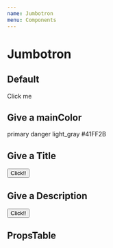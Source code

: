 ```yaml
---
name: Jumbotron
menu: Components
---
```




# Jumbotron

## Default

<Playground>
  <Jumbotron>Click me</Jumbotron>
</Playground>

## Give a mainColor

<Playground>
  <Jumbotron mainColor='primary'>primary</Jumbotron>
  <Jumbotron mainColor='danger'>danger</Jumbotron>
  <Jumbotron mainColor='light_gray'>light_gray</Jumbotron>
  <Jumbotron mainColor='#41FF2B'>#41FF2B</Jumbotron>
</Playground>

## Give a Title

<Playground>
  <Jumbotron title='Hello jumbotron'>
    <Button mainColor='white'>
      Click!!
    </Button>
  </Jumbotron>
</Playground>

## Give a Description

<Playground>
  <Jumbotron description='Hello, jumbotron'>
    <Button mainColor='white'>
      Click!!
    </Button>
  </Jumbotron>
</Playground>

## PropsTable

<PropsTable of={JumbotronPropsTable} />
